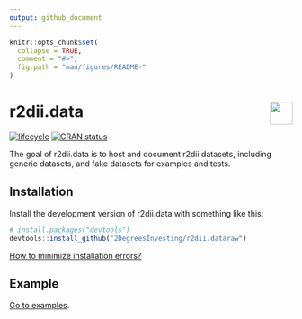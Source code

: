 ```yaml
---
output: github_document 
---
```

<!-- README.md is generated from README.Rmd. Please edit that file -->

```r
knitr::opts_chunk$set(
  collapse = TRUE,
  comment = "#>",
  fig.path = "man/figures/README-"
)
```

# <img src="https://i.imgur.com/3jITMq8.png" align="right" height=40 /> r2dii.data

<!-- badges: start -->
[![lifecycle](https://img.shields.io/badge/lifecycle-experimental-orange.svg)](https://www.tidyverse.org/lifecycle/#experimental)
[![CRAN status](https://www.r-pkg.org/badges/version/r2dii.data)](https://CRAN.R-project.org/package=r2dii.data)
<!-- badges: end -->

The goal of r2dii.data is to host and document r2dii datasets, including generic datasets, and fake datasets for examples and tests.

## Installation

Install the development version of r2dii.data with something like this:

```r
# install.packages("devtools")
devtools::install_github("2DegreesInvesting/r2dii.dataraw")
```

[How to minimize installation errors?](https://gist.github.com/maurolepore/a0187be9d40aee95a43f20a85f4caed6#installation)

## Example 

[Go to examples](https://2degreesinvesting.github.io/r2dii/#examples).

